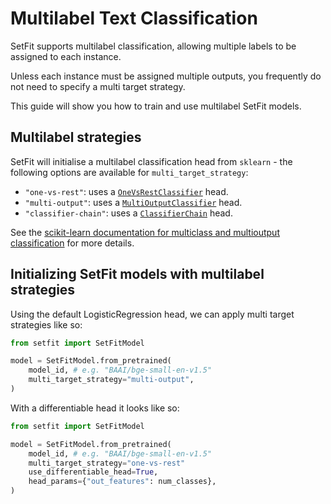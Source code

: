 
# Multilabel Text Classification

SetFit supports multilabel classification, allowing multiple labels to be assigned to each instance. 

<Tip>

Unless each instance must be assigned multiple outputs, you frequently do not need to specify a multi target strategy.

</Tip>

This guide will show you how to train and use multilabel SetFit models.

## Multilabel strategies

SetFit will initialise a multilabel classification head from `sklearn` - the following options are available for `multi_target_strategy`:

* `"one-vs-rest"`: uses a [`OneVsRestClassifier`](https://scikit-learn.org/stable/modules/generated/sklearn.multiclass.OneVsRestClassifier.html) head.
* `"multi-output"`: uses a [`MultiOutputClassifier`](https://scikit-learn.org/stable/modules/generated/sklearn.multioutput.MultiOutputClassifier.html) head.
* `"classifier-chain"`: uses a [`ClassifierChain`](https://scikit-learn.org/stable/modules/generated/sklearn.multioutput.ClassifierChain.html) head.

See the [scikit-learn documentation for multiclass and multioutput classification](https://scikit-learn.org/stable/modules/multiclass.html#multiclass-classification) for more details.

## Initializing SetFit models with multilabel strategies

Using the default LogisticRegression head, we can apply multi target strategies like so:

```py
from setfit import SetFitModel

model = SetFitModel.from_pretrained(
    model_id, # e.g. "BAAI/bge-small-en-v1.5"
    multi_target_strategy="multi-output",
)
```

With a differentiable head it looks like so:

```py
from setfit import SetFitModel

model = SetFitModel.from_pretrained(
    model_id, # e.g. "BAAI/bge-small-en-v1.5"
    multi_target_strategy="one-vs-rest"
    use_differentiable_head=True,
    head_params={"out_features": num_classes},
)
```